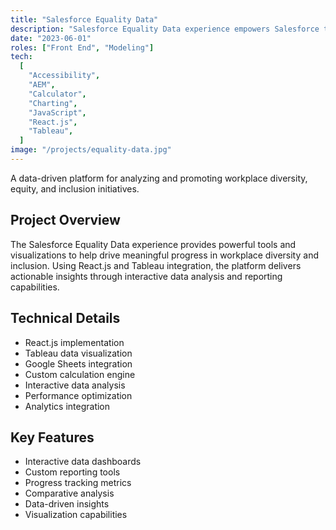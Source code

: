 ```yaml
---
title: "Salesforce Equality Data"
description: "Salesforce Equality Data experience empowers Salesforce to harness data-driven insights for promoting workplace diversity, equity, and inclusion."
date: "2023-06-01"
roles: ["Front End", "Modeling"]
tech:
  [
    "Accessibility",
    "AEM",
    "Calculator",
    "Charting",
    "JavaScript",
    "React.js",
    "Tableau",
  ]
image: "/projects/equality-data.jpg"
---
```


A data-driven platform for analyzing and promoting workplace diversity, equity, and inclusion initiatives.

## Project Overview

The Salesforce Equality Data experience provides powerful tools and visualizations to help drive meaningful progress in workplace diversity and inclusion. Using React.js and Tableau integration, the platform delivers actionable insights through interactive data analysis and reporting capabilities.

## Technical Details

- React.js implementation
- Tableau data visualization
- Google Sheets integration
- Custom calculation engine
- Interactive data analysis
- Performance optimization
- Analytics integration

## Key Features

- Interactive data dashboards
- Custom reporting tools
- Progress tracking metrics
- Comparative analysis
- Data-driven insights
- Visualization capabilities

